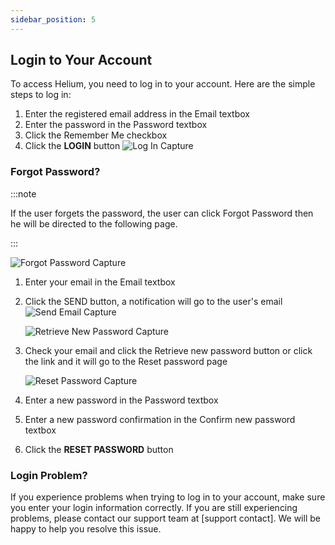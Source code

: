 ```yaml
---
sidebar_position: 5
---
```


## Login to Your Account

To access Helium, you need to log in to your account. Here are the simple steps to log in:

1. Enter the registered email address in the Email textbox
2. Enter the password in the Password textbox
3. Click the Remember Me checkbox
4. Click the **LOGIN** button
![Log In Capture](/img/capture/login.png)

### Forgot Password?

:::note 

If the user forgets the password, the user can click Forgot Password then he will be directed to the following page.

:::

![Forgot Password Capture](/img/capture/forgot-password.png)

1. Enter your email in the Email textbox
2. Click the SEND button, a notification will go to the user's email
   ![Send Email Capture](/img/capture/send-email.png)

   ![Retrieve New Password Capture](/img/capture/retrieve-your-new-password.png)

3. Check your email and click the Retrieve new password button or click the link and it will go to the Reset password page

   ![Reset Password Capture](/img/capture/reset-password.png)

4. Enter a new password in the Password textbox
5. Enter a new password confirmation in the Confirm new password textbox
6. Click the **RESET PASSWORD** button

### Login Problem?

If you experience problems when trying to log in to your account, make sure you enter your login information correctly. If you are still experiencing problems, please contact our support team at [support contact]. We will be happy to help you resolve this issue.

